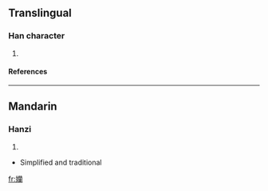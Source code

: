 ==Translingual==
===Han character===
{{Han char|rn=38|rad=女|as=21|sn=24|four=|canj=女廿日田 (VTAW)}}
# {{defn|Han|sort=女21}}
====References====
{{Han ref|kx=0274.310|dkj=06920|dj=0543.070|hdz=21091.130|uh=5B4F|ud=23375}}

----
==Mandarin==
===Hanzi===
{{cmn-hanzi|pin=[[lǎn]] (lan3)|wg=lan<sup>3</sup>}}
# {{defn|Mandarin}}
*Simplified and traditional

[[fr:孏]]